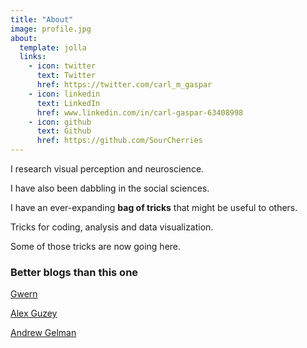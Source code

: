 ```yaml
---
title: "About"
image: profile.jpg
about:
  template: jolla
  links:
    - icon: twitter
      text: Twitter
      href: https://twitter.com/carl_m_gaspar
    - icon: linkedin
      text: LinkedIn
      href: www.linkedin.com/in/carl-gaspar-63408998
    - icon: github
      text: Github
      href: https://github.com/SourCherries
---
```


I research visual perception and neuroscience.

I have also been dabbling in the social sciences.

I have an ever-expanding **bag of tricks** that might be useful to others.

Tricks for coding, analysis and data visualization.

Some of those tricks are now going here.

### Better blogs than this one

[Gwern](https://gwern.net/)

[Alex Guzey](https://guzey.com/)

[Andrew Gelman](https://statmodeling.stat.columbia.edu/)
